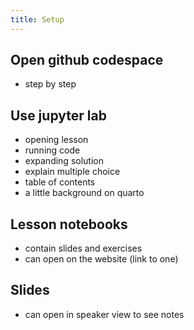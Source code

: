 ```yaml
---
title: Setup
---
```


## Open github codespace

* step by step

## Use jupyter lab

* opening lesson
* running code
* expanding solution
* explain multiple choice
* table of contents
* a little background on quarto

## Lesson notebooks

* contain slides and exercises
* can open on the website (link to one)

## Slides

* can open in speaker view to see notes